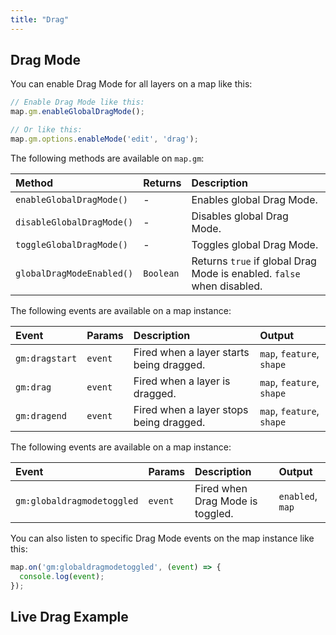 ```yaml
---
title: "Drag"
---
```


## Drag Mode

You can enable Drag Mode for all layers on a map like this:

```js
// Enable Drag Mode like this:
map.gm.enableGlobalDragMode();

// Or like this:
map.gm.options.enableMode('edit', 'drag');
```


The following methods are available on `map.gm`:

| Method                                                            | Returns   | Description                   |
|:------------------------------------------------------------------| :-------- | :-----------------------------|
| `enableGlobalDragMode()`  | -         | Enables global Drag Mode.                                             |
| `disableGlobalDragMode()` | -         | Disables global Drag Mode.                                            |
| `toggleGlobalDragMode()`  | -         | Toggles global Drag Mode.                                             |
| `globalDragModeEnabled()` | `Boolean` | Returns `true` if global Drag Mode is enabled. `false` when disabled. |

The following events are available on a map instance:

| Event          | Params | Description                                  | Output                    |
| :------------- | :----- | :------------------------------------------- | :-------------------------|
| `gm:dragstart` | `event`| Fired when a layer starts being dragged.     | `map`, `feature`, `shape` |
| `gm:drag`      | `event`| Fired when a layer is dragged.               | `map`, `feature`, `shape` |
| `gm:dragend`   | `event`| Fired when a layer stops being dragged.      | `map`, `feature`, `shape` |

The following events are available on a map instance:

| Event                    | Params | Description                      | Output                 |
| :----------------------- | :----- | :------------------------------- | :--------------------- |
| `gm:globaldragmodetoggled` | `event`    | Fired when Drag Mode is toggled. | `enabled`, `map` |

You can also listen to specific Drag Mode events on the map instance like this:

```js
map.on('gm:globaldragmodetoggled', (event) => {
  console.log(event);
});
```

## Live Drag Example

<BrowserOnlyGmMap
  gmOptions={editDragOptions}
  features={features} />
